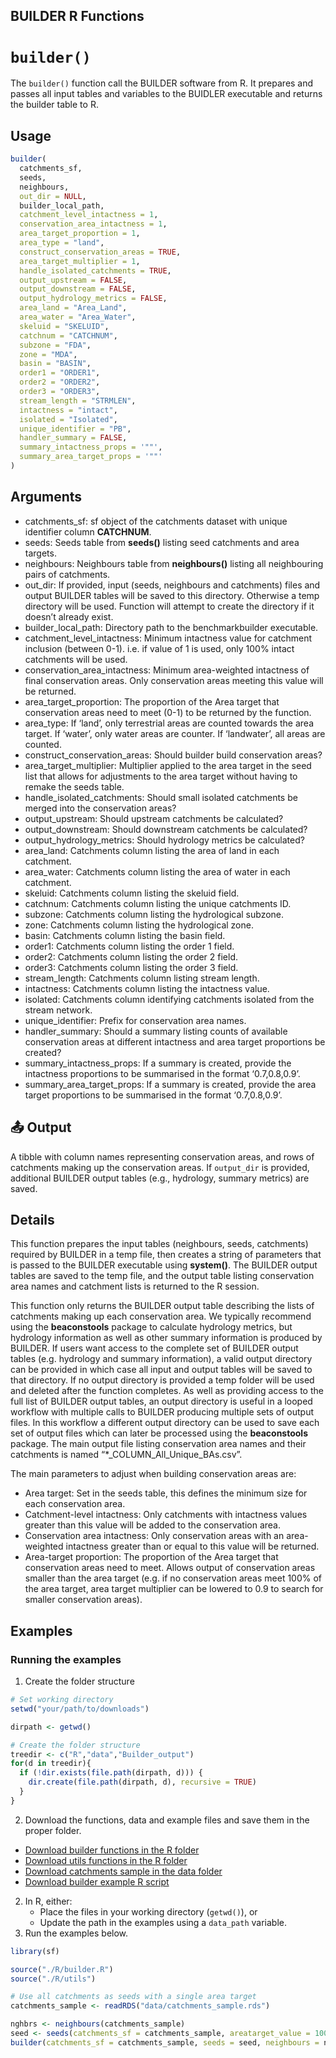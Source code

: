## BUILDER R Functions

# `builder()`

The `builder()` function call the BUILDER software from R. It prepares and passes all input tables and variables to the BUIDLER executable and returns the builder table to R.

## Usage

```r
builder(
  catchments_sf, 
  seeds, 
  neighbours, 
  out_dir = NULL,
  builder_local_path, 
  catchment_level_intactness = 1, 
  conservation_area_intactness = 1, 
  area_target_proportion = 1, 
  area_type = "land", 
  construct_conservation_areas = TRUE,  
  area_target_multiplier = 1,
  handle_isolated_catchments = TRUE, 
  output_upstream = FALSE, 
  output_downstream = FALSE, 
  output_hydrology_metrics = FALSE,
  area_land = "Area_Land", 
  area_water = "Area_Water",
  skeluid = "SKELUID", 
  catchnum = "CATCHNUM", 
  subzone = "FDA", 
  zone = "MDA", 
  basin = "BASIN", 
  order1 = "ORDER1",
  order2 = "ORDER2", 
  order3 = "ORDER3", 
  stream_length = "STRMLEN", 
  intactness = "intact", 
  isolated = "Isolated",
  unique_identifier = "PB", 
  handler_summary = FALSE, 
  summary_intactness_props = '""', 
  summary_area_target_props = '""'
)
``` 

## Arguments

- catchments_sf: sf object of the catchments dataset with unique identifier column **CATCHNUM**.
- seeds: Seeds table from **seeds()** listing seed catchments and area targets.
- neighbours: Neighbours table from **neighbours()** listing all neighbouring pairs of catchments.
- out_dir: If provided, input (seeds, neighbours and catchments) files and output BUILDER tables will be saved to this directory. Otherwise
 a temp directory will be used. Function will attempt to create the directory if it doesn't already exist.
- builder_local_path: Directory path to the benchmarkbuilder executable.
- catchment_level_intactness: Minimum intactness value for catchment inclusion (between 0-1). i.e. if value of 1 is used, only 100% intact
 catchments will be used.
- conservation_area_intactness: Minimum area-weighted intactness of final conservation areas. Only conservation areas meeting this value will be returned.
- area_target_proportion: The proportion of the Area target that conservation areas need to meet (0-1) to be returned by the function.
- area_type: If 'land', only terrestrial areas are counted towards the area target. If 'water', only water areas are counter. If 'landwater',
 all areas are counted.
- construct_conservation_areas: Should builder build conservation areas?
- area_target_multiplier: Multiplier applied to the area target in the seed list that allows for adjustments to the area target without having
 to remake the seeds table.
- handle_isolated_catchments: Should small isolated catchments be merged into the conservation areas?
- output_upstream: Should upstream catchments be calculated?
- output_downstream: Should downstream catchments be calculated?
- output_hydrology_metrics: Should hydrology metrics be calculated?
- area_land: Catchments column listing the area of land in each catchment.
- area_water: Catchments column listing the area of water in each catchment.
- skeluid: Catchments column listing the skeluid field.
- catchnum: Catchments column listing the unique catchments ID.
- subzone: Catchments column listing the hydrological subzone.
- zone: Catchments column listing the hydrological zone.
- basin: Catchments column listing the basin field.
- order1: Catchments column listing the order 1 field.
- order2: Catchments column listing the order 2 field.
- order3: Catchments column listing the order 3 field.
- stream_length: Catchments column listing stream length.
- intactness: Catchments column listing the intactness value.
- isolated: Catchments column identifying catchments isolated from the stream network.
- unique_identifier: Prefix for conservation area names.
- handler_summary: Should a summary listing counts of available conservation areas at different intactness and area target proportions be created?
- summary_intactness_props: If a summary is created, provide the intactness proportions to be summarised in the format '0.7,0.8,0.9'.
- summary_area_target_props: If a summary is created, provide the area target proportions to be summarised in the format '0.7,0.8,0.9'.

## 📤 Output

A tibble with column names representing conservation areas, and rows of catchments making up the conservation areas. If `output_dir` is provided, additional BUILDER output tables (e.g., hydrology, summary metrics) are saved.

## Details

This function prepares the input tables (neighbours, seeds, catchments) required by BUILDER in a temp file, then creates
a string of parameters that is passed to the BUILDER executable using **system()**. The BUILDER output tables are saved to the
temp file, and the output table listing conservation area names and catchment lists is returned to the R session.

This function only returns the BUILDER output table describing the lists of catchments making up each conservation area. We typically recommend
using the **beaconstools** package to calculate hydrology metrics, but hydrology information as well as other summary information is
produced by BUILDER.
If users want access to the complete set of BUILDER output tables (e.g. hydrology and summary information), a valid output directory
can be provided in which case all input and output tables will be saved to that directory. If no output directory is provided a temp
folder will be used and deleted after the function completes. As well as providing access to the full list of BUILDER output tables,
an output directory is useful in a looped workflow with multiple calls to BUILDER producing multiple sets of output files. In this
workflow a different output directory can be used to save each set of output files which can later be processed using the **beaconstools** package.
The main output file listing conservation area names and their catchments is named "*_COLUMN_All_Unique_BAs.csv".


The main parameters to adjust when building conservation areas are:

- Area target: Set in the seeds table, this defines the minimum size for each conservation area.
- Catchment-level intactness: Only catchments with intactness values greater than this value will be added to the conservation area.
- Conservation area intactness: Only conservation areas with an area-weighted intactness greater than or equal to this value will be returned.
- Area-target proportion: The proportion of the Area target that conservation areas need to meet. Allows output of conservation areas smaller than
the area target (e.g. if no conservation areas meet 100% of the area target, area target multiplier can be lowered to 0.9 to search for smaller
conservation areas).
 
 
## Examples
### Running the examples

1. Create the folder structure
```r
# Set working directory
setwd("your/path/to/downloads")

dirpath <- getwd()

# Create the folder structure
treedir <- c("R","data","Builder_output")
for(d in treedir){
  if (!dir.exists(file.path(dirpath, d))) {
    dir.create(file.path(dirpath, d), recursive = TRUE)
  }
}
```

2. Download the functions, data and example files and save them in the proper folder.
- <a href="../downloads/builder.R" download>Download builder functions in the R folder</a>
- <a href="../downloads/utils.R" download>Download utils functions in the R folder</a>
- <a href="../downloads/catchments_sample.rds" download>Download catchments sample in the data folder</a>
- <a href="../downloads/example-builder-script.R" download>Download builder example R script</a>

2. In R, either:
   - Place the files in your working directory (`getwd()`), or
   - Update the path in the examples using a `data_path` variable.
3. Run the examples below.

```r
library(sf)

source("./R/builder.R")
source("./R/utils")

# Use all catchments as seeds with a single area target
catchments_sample <- readRDS("data/catchments_sample.rds")

nghbrs <- neighbours(catchments_sample)
seed <- seeds(catchments_sf = catchments_sample, areatarget_value = 1000000000)
builder(catchments_sf = catchments_sample, seeds = seed, neighbours = nghbrs, out_dir = file.path(dirpath, "Builder_output"), builder_local_path = dirpath)
```





